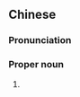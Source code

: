 ==Chinese==
{{zh-forms}}
{{wikipedia|lang=zh}}

===Pronunciation===
{{zh-pron
|m=Luǒluǒ
|c=lo2 lo2
|cat=pn
}}

===Proper noun===
{{zh-noun}}

# {{lb|zh|dated}} {{zh-altname|彝|tr=Yí|{{w|Yi people}}}}